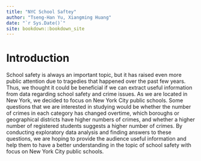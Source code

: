 ```yaml
--- 
title: "NYC School Saftey"
author: "Tseng-Han Yu, Xiangming Huang"
date: "`r Sys.Date()`"
site: bookdown::bookdown_site
---
```


# Introduction

School safety is always an important topic, but it has raised even more public attention due to tragedies that happened over the past few years. Thus, we thought it could be beneficial if we can extract useful information from data regarding school safety and crime issues. As we are located in New York, we decided to focus on New York City public schools. Some questions that we are interested in studying would be whether the number of crimes in each category has changed overtime, which boroughs or geographical districts have higher numbers of crimes, and whether a higher number of registered students suggests a higher number of crimes. By conducting exploratory data analysis and finding answers to these questions, we are hoping to provide the audience useful information and help them to have a better understanding in the topic of school safety with focus on New York City public schools.

